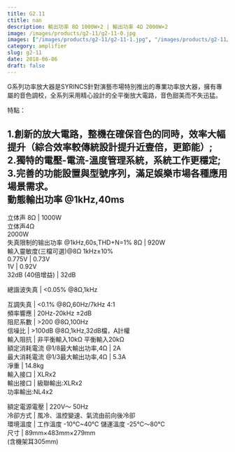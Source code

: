 ```yaml
---
title: G2.11
ctitle: nan
description: 輸出功率 8Ω 1000W×2 | 輸出功率 4Ω 2000W×2
image: /images/products/g2-11/g2-11-0.jpg
images: ["/images/products/g2-11/g2-11-1.jpg", "/images/products/g2-11/g2-11-2.jpg"]
category: amplifier
slug: g2-11
date: 2018-06-06
draft: false
---
```


G系列功率放大器是SYRINCS針對演藝市場特別推出的專業功率放大器，擁有專屬的音色調校，全系列采用精心設計的全平衡放大電路，音色甜美而不失迅猛。  
  
特點：  
  
1.創新的放大電路，整機在確保音色的同時，效率大幅提升（綜合效率較傳統設計提升近壹倍，更節能）;  
2.獨特的電壓-電流-溫度管理系統，系統工作更穩定;  
3.完善的功能設置與型號序列，滿足娛樂市場各種應用場景需求。  
動態輸出功率 @1kHz,40ms  
---  
立体声 8Ω  |  1000W   
立体声4Ω  
2000W  
失真限制的输出功率 @1kHz,60s,THD+N=1% 8Ω  |  920W   
輸入靈敏度(三檔可選)@8Ω 1kHz±10%  
0.775V  |  0.73V   
1V  |  0.92V   
32dB (40倍增益)  |  32dB  
  
總諧波失真  |  <0.05% @8Ω,1kHz  
  
互調失真  |  <0.1% @8Ω,60Hz/7kHz 4:1   
頻率響應  |  20Hz-20kHz ±2dB   
阻尼系數  |  >200 @8Ω,100Hz   
信噪比  |  >100dB @8Ω,1kHz,32dB檔，A計權   
輸入阻抗  |  非平衡輸入10kΩ 平衡輸入20kΩ   
額定消耗電流 @1/8最大輸出功率,4Ω  |  2A   
最大消耗電流 @1/3最大輸出功率,4Ω  |  5.3A   
凈重  |  14.8kg   
輸入接口  |  XLRx2   
輸出接口  |  級聯輸出:XLRx2  
功率輸出:NL4x2  
  
額定電源電壓  |  220V～ 50Hz   
冷卻方式  |  風冷、溫控變速、氣流由前向後冷卻   
環境溫度  |  工作溫度 -10℃~40℃ 儲運溫度 -25℃～80℃   
尺寸  |  89mm×483mm×279mm  
(含機架耳305mm)


